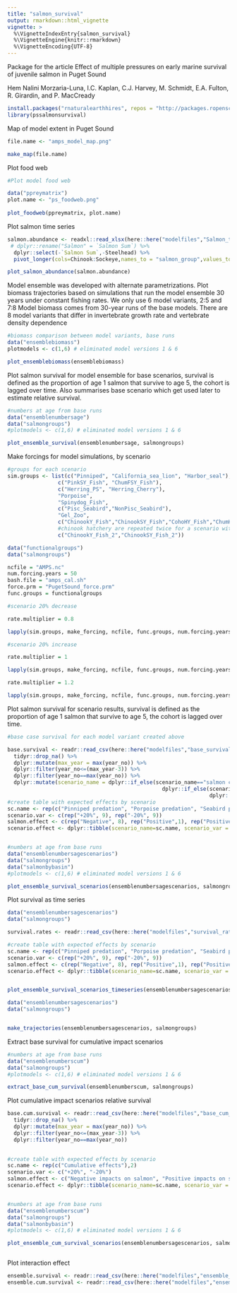 ```yaml
---
title: "salmon_survival"
output: rmarkdown::html_vignette
vignette: >
  %\VignetteIndexEntry{salmon_survival}
  %\VignetteEngine{knitr::rmarkdown}
  %\VignetteEncoding{UTF-8}
---
```


Package for the article
Effect of multiple pressures on early marine survival of juvenile salmon in Puget Sound

Hem Nalini Morzaria-Luna, I.C. Kaplan, C.J. Harvey, M. Schmidt, E.A. Fulton, R. Girardin, and P. MacCready


```r
install.packages("rnaturalearthhires", repos = "http://packages.ropensci.org", type = "source")
library(pssalmonsurvival)

```

Map of model extent in Puget Sound

```r

file.name <- "amps_model_map.png"

make_map(file.name)

```

Plot food web

```r
#Plot model food web

data("ppreymatrix")
plot.name <- "ps_foodweb.png"
  
plot_foodweb(ppreymatrix, plot.name)


```

Plot salmon time series
```r

salmon.abundance <- readxl::read_xlsx(here::here("modelfiles","Salmon_timeline_Losee.xlsx"), sheet = 1) %>% 
 # dplyr::rename("Salmon" = `Salmon Sum`) %>% 
  dplyr::select(-`Salmon Sum`,-Steelhead) %>% 
  pivot_longer(cols=Chinook:Sockeye,names_to = "salmon_group",values_to = "biomass_mt")

plot_salmon_abundance(salmon.abundance)

```


Model ensemble was developed with alternate parametrizations. Plot biomass trajectories based on simulations that run the model ensemble 30 years under constant fishing rates. We only use 6 model variants, 2:5 and 7:8
Model biomass comes from 30-year runs of the base models. There are 8 model variants that differ in invertebrate growth rate and vertebrate density dependence 

```r

#biomass comparison between model variants, base runs
data("ensemblebiomass")
plotmodels <- c(1,6) # eliminated model versions 1 & 6

plot_ensemblebiomass(ensemblebiomass)

```


Plot salmon survival for model ensemble for base scenarios, survival is defined as the proportion of age 1 salmon that survive to age 5, the cohort is lagged over time. 
Also summarises base scenario which get used later to estimate relative survival.

```r
#numbers at age from base runs
data("ensemblenumbersage")
data("salmongroups")
#plotmodels <- c(1,6) # eliminated model versions 1 & 6

plot_ensemble_survival(ensemblenumbersage, salmongroups)

```

Make forcings for model simulations, by scenario

```r

#groups for each scenario
sim.groups <- list(c("Pinniped", "California_sea_lion", "Harbor_seal"), 
                c("PinkSY_Fish", "ChumFSY_Fish"), 
                c("Herring_PS", "Herring_Cherry"),
                "Porpoise",
                "Spinydog_Fish", 
                c("Pisc_Seabird","NonPisc_Seabird"),
                "Gel_Zoo", 
                c("ChinookY_Fish","ChinookSY_Fish","CohoHY_Fish","ChumHSY_Fish"),
                #chinook hatchery are repeated twice for a scenario with just Chinook
                c("ChinookY_Fish_2","ChinookSY_Fish_2"))

data("functionalgroups")
data("salmongroups")

ncfile = "AMPS.nc"
num.forcing.years = 50
bash.file = "amps_cal.sh"
force.prm = "PugetSound_force.prm"
func.groups = functionalgroups

#scenario 20% decrease

rate.multiplier = 0.8

lapply(sim.groups, make_forcing, ncfile, func.groups, num.forcing.years, rate.multiplier, bash.file, force.prm, salmongroups)

#scenario 20% increase

rate.multiplier = 1

lapply(sim.groups, make_forcing, ncfile, func.groups, num.forcing.years, rate.multiplier, bash.file, force.prm, salmongroups)

rate.multiplier = 1.2

lapply(sim.groups, make_forcing, ncfile, func.groups, num.forcing.years, rate.multiplier, bash.file, force.prm, salmongroups)


```


Plot salmon survival for scenario results, survival is defined as the proportion of age 1 salmon that survive to age 5, the cohort is lagged over time. 

```r

#base case survival for each model variant created above

base.survival <- readr::read_csv(here::here("modelfiles","base_survival.csv")) %>% 
  tidyr::drop_na() %>%
  dplyr::mutate(max_year = max(year_no)) %>% 
  dplyr::filter(year_no<=(max_year-3)) %>% 
  dplyr::filter(year_no==max(year_no)) %>% 
  dplyr::mutate(scenario_name = dplyr::if_else(scenario_name=="salmon competition","wild pink and chum salmon competition",
                                                 dplyr::if_else(scenario_name=="mammal predation","pinniped predation",
                                                                dplyr::if_else(scenario_name=="seabirds predation","seabird predation", scenario_name)))) 
#create table with expected effects by scenario
sc.name <- rep(c("Pinniped predation", "Porpoise predation", "Seabird predation", "Spiny dogfish predation", "Hatchery Chinook competition", "Hatchery competition", "Wild pink & chum salmon competition", "Gelatinous zooplankton abundance", "Herring abundance"),2)
scenario.var <- c(rep("+20%", 9), rep("-20%", 9))
salmon.effect <- c(rep("Negative", 8), rep("Positive",1), rep("Positive", 8), rep("Negative",1))
scenario.effect <- dplyr::tibble(scenario_name=sc.name, scenario_var = scenario.var, salmon_effect = salmon.effect)


#numbers at age from base runs
data("ensemblenumbersagescenarios")
data("salmongroups")
data("salmonbybasin")
#plotmodels <- c(1,6) # eliminated model versions 1 & 6

plot_ensemble_survival_scenarios(ensemblenumbersagescenarios, salmongroups, plotmodels, base.survival, salmonbybasin, scenario.effect)


```

Plot survival as time series

```r
data("ensemblenumbersagescenarios")
data("salmongroups")

survival.rates <- readr::read_csv(here::here("modelfiles","survival_rates.csv"))

#create table with expected effects by scenario
sc.name <- rep(c("Pinniped predation", "Porpoise predation", "Seabird predation", "Spiny dogfish predation", "Hatchery Chinook competition", "Hatchery competition", "Wild pink & chum salmon competition", "Gelatinous zooplankton abundance", "Herring abundance"),2)
scenario.var <- c(rep("+20%", 9), rep("-20%", 9))
salmon.effect <- c(rep("Negative", 8), rep("Positive",1), rep("Positive", 8), rep("Negative",1))
scenario.effect <- dplyr::tibble(scenario_name=sc.name, scenario_var = scenario.var, salmon_effect = salmon.effect)


plot_ensemble_survival_scenarios_timeseries(ensemblenumbersagescenarios, salmongroups, scenario.effect)

```

```r
data("ensemblenumbersagescenarios")
data("salmongroups")


make_trajectories(ensemblenumbersagescenarios, salmongroups)

```

Extract base survival for cumulative impact scenarios

```r
#numbers at age from base runs
data("ensemblenumberscum")
data("salmongroups")
#plotmodels <- c(1,6) # eliminated model versions 1 & 6

extract_base_cum_survival(ensemblenumberscum, salmongroups)


```


Plot cumulative impact scenarios relative survival
```r

base.cum.survival <- readr::read_csv(here::here("modelfiles","base_cum_survival.csv")) %>% 
  tidyr::drop_na() %>%
  dplyr::mutate(max_year = max(year_no)) %>% 
  dplyr::filter(year_no<=(max_year-3)) %>% 
  dplyr::filter(year_no==max(year_no)) 
     

#create table with expected effects by scenario
sc.name <- rep(c("Cumulative effects"),2)
scenario.var <- c("+20%", "-20%")
salmon.effect <- c("Negative impacts on salmon", "Positive impacts on salmon")
scenario.effect <- dplyr::tibble(scenario_name=sc.name, scenario_var = scenario.var, salmon_effect = salmon.effect)


#numbers at age from base runs
data("ensemblenumberscum")
data("salmongroups")
data("salmonbybasin")
#plotmodels <- c(1,6) # eliminated model versions 1 & 6

plot_ensemble_cum_survival_scenarios(ensemblenumbersagescenarios, salmongroups, base.cum.survival, salmonbybasin, scenario.effect)



```

Plot interaction effect

```r

ensemble.survival <- readr::read_csv(here::here("modelfiles","ensemble_survival.csv")) 
ensemble.cum.survival <- readr::read_csv(here::here("modelfiles","ensemble_cum_survival.csv")) 

```

